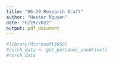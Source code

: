 ```yaml
---
title: "06-29 Research Draft"
author: "Hester Nguyen"
date: "6/29/2022"
output: pdf_document
---
```


```r
#library(Microsoft365R)
#rsrch_data <- get_personal_onedrive()
#rsrch_data

```


